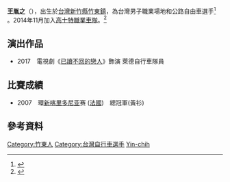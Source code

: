 {{Infobox 單車選手
| birth_name      = 王胤之
| image          = 
| caption  =
| date_of_birth    = {{Birth date and age|df=yes|1988|10|21}}
| place_of_birth   = {{TWN}}[[新竹縣|新竹縣]]
| height = {{height|m=1.80|0|abbr=on}}
| weight = {{Convert|65|kg|lb|0}}
| currentteam    =
| discipline     = 場地賽、公路賽
| role           = 騎士、爬坡型沖刺選手
| ridertype      =爬坡型選手
| amateuryears   =
| amateurteams   =
| proyears = 
| proteams = [[e-MA車隊|e-MA車隊]]<br>[[Bonne_Chance飯田車隊|Bonne Chance飯田車隊]]<br>[[CCN_Cycling_Team|CCN Cycling Team]]<br>[[高士特職業車隊|高士特]]
| majorwins      = 
| medaltemplates =
| updated        = 
}}

'''王胤之'''（{{bd|1988年|10月21日|||W王}}），出生於[[台灣|台灣]][[新竹縣|新竹縣]][[竹東鎮|竹東鎮]]，為台灣男子職業場地和公路自由車選手<ref>{{cite web|url=http://cyclingtime.com/tw/documents/1283.html|title=王胤之：自我、自信、自傲，迷航於昏明之間 (上)|author=愛輪氏|date=2012-05-12|publisher=单车时代|accessdate=2015-01-28|archive-date=2014-12-04|archive-url=https://web.archive.org/web/20141204001239/http://cyclingtime.com/tw/documents/1283.html|dead-url=no}}</ref>
。2014年11月加入[[高士特職業車隊|高士特職業車隊]]。<ref>{{cite news|url=http://www.gustobike.com/teamgusto/news_con.php?id=qengc|title=爬坡王子王胤之加盟新車隊　高士特將加入外籍車手|publisher=[[蘋果日報|蘋果日報]]|date=2014-11-25|accessdate=2015-01-28|archive-url=https://web.archive.org/web/20150801055548/http://www.gustobike.com/teamgusto/news_con.php?id=qengc|archive-date=2015-08-01|dead-url=yes}}</ref>

==演出作品==
* 2017　電視劇《[[已讀不回的戀人|已讀不回的戀人]]》飾演 萊德自行車隊員
==比賽成績==
* 2007　環[[新喀里多尼亚|新喀里多尼亚]]赛 ([[法國|法國]])　總冠軍(黃衫)

==參考資料==
{{reflist}}

{{臺灣體育人物小作品}}

{{DEFAULTSORT:Wang Yin-chih}}
[[Category:竹東人|Category:竹東人]]
[[Category:台灣自行車選手|Category:台灣自行車選手]]
[[Category:王姓|Yin-chih]]